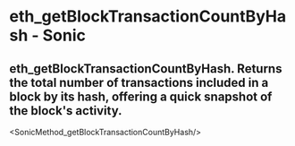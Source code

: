 # eth_getBlockTransactionCountByHash - Sonic

## eth_getBlockTransactionCountByHash. Returns the total number of transactions included in a block by its hash, offering a quick snapshot of the block's activity.


<SonicMethod_getBlockTransactionCountByHash/>
